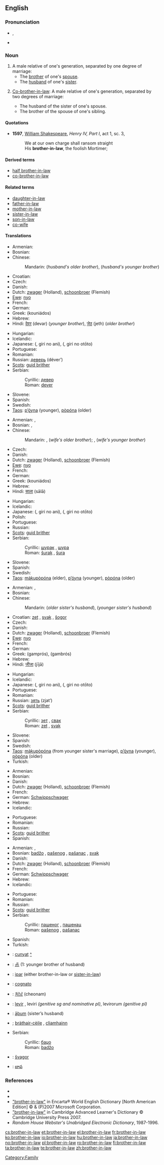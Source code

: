 ==English==

===Pronunciation===
* {{IPA|/ˈbrʌð.ɚ.ɪn.lɔː/}}, {{SAMPA|/"brVD.@.In.lO:/}}
* {{audio|en-us-brother-in-law.ogg|Audio (US)}}

===Noun===
{{en-noun|sg=[[brother]]-[[in-law]]|brothers-in-law}}

# A male relative of one's generation, separated by one degree of marriage:
#* The [[brother]] of one's [[spouse]].
#* The [[husband]] of one's [[sister]].
#{{uncommon}} [[co-brother-in-law|Co-brother-in-law]]: A male relative of one's generation, separated by two degrees of marriage:
#* The husband of the sister of one's spouse.
#* The brother of the spouse of one's sibling.

====Quotations====
* '''1597''', [[w:William_Shakespeare|William Shakespeare]], '' Henry IV, Part I'', act 1, sc. 3,
*: We at our own charge shall ransom straight
*: His '''brother-in-law''', the foolish Mortimer;

====Derived terms====
* [[half brother-in-law]]
* [[co-brother-in-law]]

====Related terms====
* [[daughter-in-law]]
* [[father-in-law]]
* [[mother-in-law]]
* [[sister-in-law]]
* [[son-in-law]]
* [[co-wife]]

====Translations====
{{trans-top|one's husband's brother}}
* Armenian: {{t-|hy|տեգր|tr=tegr|sc=Armn|xs=Armenian}}
* Bosnian: {{t-|bs|djever|m}}
* Chinese:
*: Mandarin: {{t|cmn|大伯子|tr=dàbǎizi|sc=Hani|xs=Mandarin}} (''husband's older brother''),  {{t|cmn|小叔子|tr=xiǎoshūzi|sc=Hani|xs=Mandarin}} (''husband's younger brother'')
* Croatian: {{t-|hr|djever|m}}
* Czech: {{t+|cs|švagr|m}}
* Danish: {{t+|da|svoger|c}}
* Dutch: [[zwager]] {{m}} (Holland), [[schoonbroer]] {{m}} (Flemish)
* [[Ewe]]: [[nyo]]
* French: {{t+|fr|beau-frère|m}}
* German: {{t+|de|Schwager|m}}
* Greek: {{t+|el|κουνιάδος|m|sc=Grek}} (kouniádos)
* Hebrew: {{he-translation|גיס|gís|wv=גִּיס}} {{m}}
* Hindi: [[देवर]] (devar) (''younger brother''), [[जेठ]] (jeth) (''older brother'')
{{trans-mid}}
* Hungarian: {{t+|hu|sógor}}
* Icelandic: {{t+|is|mágur|m}}
* Japanese: {{Jpan|[[義理]]の[[兄]]}} ({{Jpan|[[ぎり]]の[[あに]]}}, giri no ani), {{Jpan|[[義理]]の[[弟]]}} ({{Jpan|[[ぎり]]の[[おとうと]]}}, giri no otōto)
* Portuguese: {{t+|pt|cunhado|m}}
* Romanian: {{t+|ro|cumnat|m}}
* Russian: [[деверь]] (déver’) {{m}}
* [[Scots]]: [[guid brither]]
* Serbian:
*: Cyrillic: [[девер]] {{m}}
*: Roman: [[dever]] {{m}}
* Slovene: {{t+|sl|svak|m}}
* Spanish: {{t+|es|cuñado|m}}
* Swedish: {{t+|sv|svåger|c}}
* [[Taos]]: [[p’ǫ́yna]] (younger), [[pòpóna]] (older)
{{trans-bottom}}

{{trans-top|one's wife's brother}}
* Armenian: {{t-|hy|աներձագ|tr=anerjag|sc=Armn|xs=Armenian}}, {{t-|hy|աներորդի|tr=anerordi|sc=Armn|xs=Armenian}}
* Bosnian: {{t-|bs|šurak|m}}, {{t-|bs|šura|m}}
* Chinese:
*: Mandarin: {{t|cmn|內兄|sc=Hani|xs=Mandarin}}, {{t|cmn|内兄|tr=nèixiōng|sc=Hani|xs=Mandarin}} (''wife's older brother'');  {{t|cmn|內弟|sc=Hani|xs=Mandarin}}, {{t|cmn|内弟|tr=nèidì|sc=Hani|xs=Mandarin}} (''wife's younger brother'')
* Czech: {{t+|cs|švagr|m}}
* Danish: {{t+|da|svoger|c}}
* Dutch: [[zwager]] {{m}} (Holland), [[schoonbroer]] {{m}} (Flemish)
* [[Ewe]]: [[nyo]]
* French: {{t+|fr|beau-frère|m}}
* German: {{t+|de|Schwager|m}}
* Greek: {{t+|el|κουνιάδος|m|sc=Grek}} (kouniádos)
* Hebrew: {{he-translation|גיס|gís|wv=גִּיס}} {{m}}
* Hindi: [[साला]] (sālā)
{{trans-mid}}
* Hungarian: {{t+|hu|sógor}}
* Icelandic: {{t+|is|mágur|m}}
* Japanese: {{Jpan|[[義理]]の[[兄]]}} ({{Jpan|[[ぎり]]の[[あに]]}}, giri no ani), {{Jpan|[[義理]]の[[弟]]}} ({{Jpan|[[ぎり]]の[[おとうと]]}}, giri no otōto)
* Polish: {{t+|pl|szwagier|m}}
* Portuguese: {{t+|pt|cunhado|m}}
* Russian: {{t+|ru|шурин|m|tr=šúrin|sc=Cyrl}}
* [[Scots]]: [[guid brither]]
* Serbian:
*: Cyrillic: [[шурак]] {{m}}, [[шура]] {{m}}
*: Roman: [[šurak]] {{m}}, [[šura]] {{m}}
* Slovene: {{t+|sl|svak|m}}
* Spanish: {{t+|es|cuñado|m}}
* Swedish: {{t+|sv|svåger|c}}
* [[Taos]]: [[mą̀kupòpóna]] (elder), [[p’ǫ́yna]] (younger), [[pòpóna]] (older)
{{trans-bottom}}

{{trans-top|one's sister's husband}}
* Armenian: {{t-|hy|փեսա|tr=p'esa|sc=Armn|xs=Armenian}}, {{t-|hy|քեռայր|tr=k'eṙayr|sc=Armn|xs=Armenian}}
* Bosnian: {{t-|bs|zet|m}}
* Chinese:
*: Mandarin: {{t|cmn|姐夫|tr=jiěfu|sc=Hani|xs=Mandarin}} (''older sister's husband''), {{t|cmn|妹夫|tr=mèifu|sc=Hani|xs=Mandarin}} (''younger sister's husband'')
* Croatian: [[zet]] {{m}}, [[svak]] {{m}}, [[šogor]] {{m}}
* Czech: {{t+|cs|švagr|m}}
* Danish: {{t+|da|svoger|c}}
* Dutch: [[zwager]] {{m}} (Holland), [[schoonbroer]] {{m}} (Flemish)
* [[Ewe]]: [[nyo]]
* French: {{t+|fr|beau-frère|m}}
* German: {{t+|de|Schwager|m}}
* Greek: {{t+|el|γαμπρός|m|sc=Grek}} (gamprós), {{t+|el|γαμβρός|m|sc=Grek}} (gambrós)
* Hebrew: {{he-translation|גיס|gís|wv=גִּיס}} {{m}}
* Hindi: [[जीजा]] (jījā)
{{trans-mid}}
* Hungarian: {{t+|hu|sógor}}
* Icelandic: {{t+|is|mágur|m}}
* Japanese: {{Jpan|[[義理]]の[[兄]]}} ({{Jpan|[[ぎり]]の[[あに]]}}, giri no ani), {{Jpan|[[義理]]の[[弟]]}} ({{Jpan|[[ぎり]]の[[おとうと]]}}, giri no otōto)
* Portuguese: {{t+|pt|cunhado|m}}
* Romanian: {{t+|ro|cumnat|m}}
* Russian: [[зять]] (zjat’)  {{m}}
* [[Scots]]: [[guid brither]]
* Serbian:
*: Cyrillic: [[зет]] {{m}}, [[свак]] {{m}}
*: Roman: [[zet]] {{m}}, [[svak]] {{m}}
* Slovene: {{t+|sl|svak|m}}
* Spanish: {{t+|es|cuñado|m}}
* Swedish: {{t+|sv|svåger|c}}
* [[Taos]]: [[mą̀kupòpóna]] (from younger sister's marriage), [[p’ǫ́yna]] (younger), [[pòpóna]] (older)
* Turkish: {{t+|tr|enişte}}
{{trans-bottom}}

{{trans-top|one's husband's sister's husband}}
* Armenian: {{t-|hy|փեսա|tr=p'esa|sc=Armn|xs=Armenian}}
* Bosnian: {{t-|bs|svak|m}}
* Danish: {{t+|da|svoger|c}}
* Dutch: [[zwager]] {{m}} (Holland), [[schoonbroer]] {{m}} (Flemish)
* French: {{t+|fr|beau-frère|m}}
* German: [[Schwippschwager]] {{m}}
* Hebrew: {{he-translation|גיס|gís|wv=גִּיס}} {{m}}
* Icelandic: {{t-|is|svili|m}}
{{trans-mid}}
* Portuguese: {{t|pt|concunhado|m}}
* Romanian: {{t+|ro|cumnat|m}}
* Russian: {{t+|ru|зять|m|tr=zját'|sc=Cyrl}}
* [[Scots]]: [[guid brither]]
* Spanish: {{t+|es|concuñado|m}}
{{trans-bottom}}

{{trans-top|one's wife's sister's husband}}
* Armenian: {{t-|hy|քենակալ|tr=k'enakal|sc=Armn|xs=Armenian}}, {{t-|hy|բաջանաղ|tr=baǰanaġ|sc=Armn|xs=Armenian}}
* Bosnian: [[badžo]] {{m}}, [[pašenog]] {{m}}, [[pašanac]] {{m}}, [[svak]] {{m}}
* Danish: {{t+|da|svoger|c}}
* Dutch: [[zwager]] {{m}} (Holland), [[schoonbroer]] {{m}} (Flemish)
* French: {{t+|fr|beau-frère|m}}
* German: [[Schwippschwager]] {{m}}
* Hebrew: {{he-translation|גיס|gís|wv=גִּיס}} {{m}}
* Icelandic: {{t-|is|svili|m}}
{{trans-mid}}
* Portuguese: {{t|pt|concunhado|m}}
* Romanian: {{t+|ro|cumnat|m}}
* Russian: {{t+|ru|свояк|m|tr=svoják|sc=Cyrl}}
* [[Scots]]: [[guid brither]]
* Serbian:
*: Cyrillic: [[пашеног]] {{m}}, [[пашенац]] {{m}}
*: Roman: [[pašenog]] {{m}}, [[pašanac]] {{m}}
* Spanish: {{t+|es|concuñado|m}}
* Turkish: {{t+|tr|bacanak}}
{{trans-bottom}}

{{checktrans-top}}
* {{ttbc|Catalan}}: [[cunyat]] {{m}} [[:ca:cunyat|^]]
* {{ttbc|Chinese Characters}}: [[尗]] (1: younger brother of husband)
* {{ttbc|Indonesian}}: [[ipar]] (either brother-in-law or [[sister-in-law]])
* {{ttbc|Italian}}: [[cognato]] {{m}}
* {{ttbc|Korean}}: [[처남]] (cheonam)
{{trans-mid}}
* {{ttbc|Latin}}: [[levir]] {{m}}, leviri ''(genitive sg and nominative pl)'', levirorum ''(genitive pl)''
* {{ttbc|Old English}}: [[aþum|āþum]] {{m}} (sister’s husband)
* {{ttbc|Scottish Gaelic}}; [[bràthair-cèile]] {{m}}, [[cliamhainn]] {{m}}
* Serbian:
*: Cyrillic: [[баџо]] {{m}}
*: Roman: [[badžo]] {{m}}
* {{ttbc|Slovak}}: [[švagor]] {{m}}
* {{ttbc|Telugu}}: [[బావ]]
{{trans-bottom}}

===References===
* {{R:Webster 1913|brother-in-law}}
* {{R:Dictionary.com|brother-in-law}}
* [http://encarta.msn.com/dictionary_/brother-in-law.html "brother-in-law"] in Encarta® World English Dictionary [North American Edition] © & (P)2007 Microsoft Corporation.
* [http://dictionary.cambridge.org/define.asp?key=9892&dict=CALD "brother-in-law"] in Cambridge Advanced Learner's Dictionary © Cambridge University Press 2007.
* ''Random House Webster's Unabridged Electronic Dictionary'', 1987-1996.

[[Category:Family]]

[[cs:brother-in-law]]
[[et:brother-in-law]]
[[el:brother-in-law]]
[[fr:brother-in-law]]
[[ko:brother-in-law]]
[[io:brother-in-law]]
[[hu:brother-in-law]]
[[ja:brother-in-law]]
[[no:brother-in-law]]
[[pl:brother-in-law]]
[[ro:brother-in-law]]
[[fi:brother-in-law]]
[[ta:brother-in-law]]
[[te:brother-in-law]]
[[zh:brother-in-law]]
